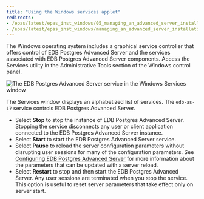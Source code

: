 ```yaml
---
title: "Using the Windows services applet"
redirects:
- /epas/latest/epas_inst_windows/05_managing_an_advanced_server_installation/01_using_the_windows_services_applet/
- /epas/latest/epas_inst_windows/managing_an_advanced_server_installation/using_the_windows_services_applet/
---
```


<div id="using_the_windows_services_applet" class="registered_link"></div>

The Windows operating system includes a graphical service controller that offers control of EDB Postgres Advanced Server and the services associated with EDB Postgres Advanced Server components. Access the Services utility in the Administrative Tools section of the Windows control panel.

![The EDB Postgres Advanced Server service in the Windows Services window](../../../images/advanced_server_services.png)

The Services window displays an alphabetized list of services. The `edb-as-17` service controls EDB Postgres Advanced Server.

-   Select **Stop** to stop the instance of EDB Postgres Advanced Server. Stopping the service disconnects any user or client application connected to the EDB Postgres Advanced Server instance.
-   Select **Start** to start the EDB Postgres Advanced Server service.
-   Select **Pause**  to reload the server configuration parameters without disrupting user sessions for many of the configuration parameters. See [Configuring EDB Postgres Advanced Server](configuring_epas/) for more information about the parameters that can be updated with a server reload.
-   Select **Restart** to stop and then start the EDB Postgres Advanced Server. Any user sessions are terminated when you stop the service. This option is useful to reset server parameters that take effect only on server start.
